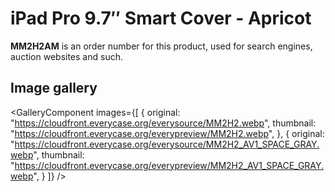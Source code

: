 
# iPad Pro 9.7″ Smart Cover - Apricot

<Callout type='info' emoji='👉🏻'>**MM2H2AM** is an order number for this product, used for search engines, auction websites and such.</Callout>

## Image gallery

<GalleryComponent
    images={[
      {
        original: "https://cloudfront.everycase.org/everysource/MM2H2.webp",
        thumbnail: "https://cloudfront.everycase.org/everypreview/MM2H2.webp",
      },
      {
        original: "https://cloudfront.everycase.org/everysource/MM2H2_AV1_SPACE_GRAY.webp",
        thumbnail: "https://cloudfront.everycase.org/everypreview/MM2H2_AV1_SPACE_GRAY.webp",
      }
    ]}
  />
